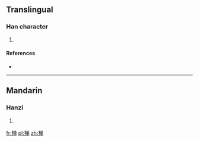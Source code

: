 {{also|樿}}
==Translingual==

===Han character===
{{Han char|rn=75|rad=木|as=08|sn=12|four=|canj=木金田十 (DCWJ)}}

# {{defn|Han|sort=木08}}

====References====
* {{Han ref|kx=0537.131|hdz=21238.031|uh=692B|ud=26923}}

----

==Mandarin==

===Hanzi===
{{cmn-hanzi|pin=[[zhǎn]] ([[zhan3]])|wg=chan<sup>3</sup>}}

# {{defn|lang=cmn|sort=木08}}

[[fr:椫]]
[[pl:椫]]
[[zh:椫]]